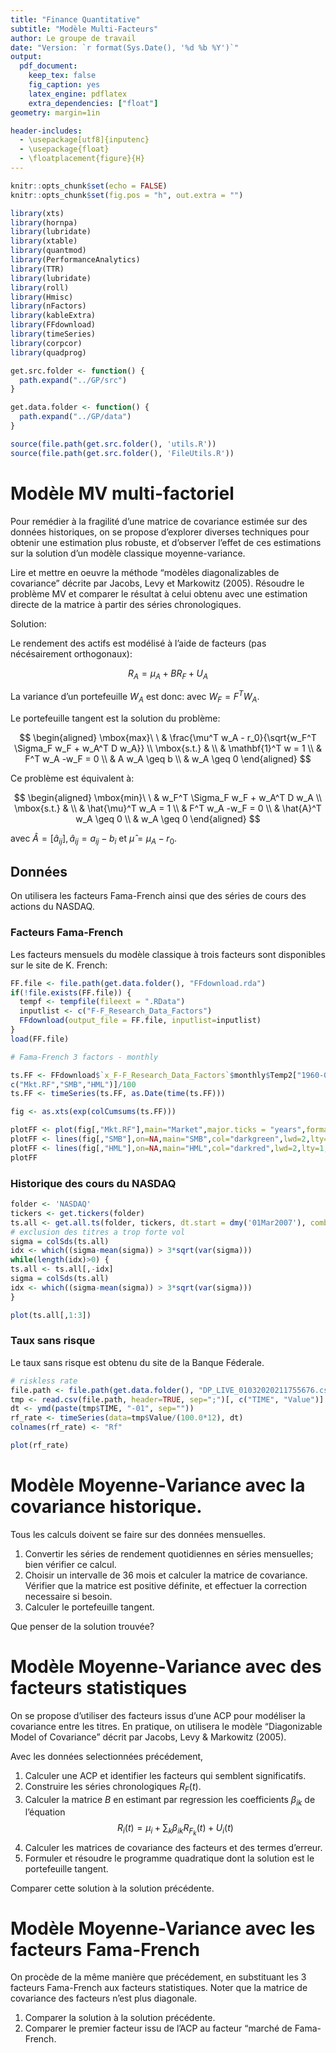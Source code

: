 ```yaml
---
title: "Finance Quantitative"
subtitle: "Modèle Multi-Facteurs"
author: Le groupe de travail
date: "Version: `r format(Sys.Date(), '%d %b %Y')`"
output:
  pdf_document:
    keep_tex: false
    fig_caption: yes
    latex_engine: pdflatex
    extra_dependencies: ["float"]
geometry: margin=1in

header-includes:
  - \usepackage[utf8]{inputenc}
  - \usepackage{float}
  - \floatplacement{figure}{H}
---
```


```r
knitr::opts_chunk$set(echo = FALSE)
knitr::opts_chunk$set(fig.pos = "h", out.extra = "")
```

```r
library(xts)
library(hornpa)
library(lubridate)
library(xtable)
library(quantmod)
library(PerformanceAnalytics)
library(TTR)
library(lubridate)
library(roll)
library(Hmisc)
library(nFactors)
library(kableExtra)
library(FFdownload)
library(timeSeries)
library(corpcor)
library(quadprog)
```

```r
get.src.folder <- function() {
  path.expand("../GP/src")
}

get.data.folder <- function() {
  path.expand("../GP/data")
}

source(file.path(get.src.folder(), 'utils.R'))
source(file.path(get.src.folder(), 'FileUtils.R'))
```

# Modèle MV multi-factoriel

Pour remédier à la fragilité d'une matrice de covariance estimée sur des données historiques,
on se propose d'explorer diverses techniques pour obtenir une estimation plus robuste, et 
d'observer l'effet de ces estimations sur la solution d'un modèle classique moyenne-variance.

Lire et mettre en oeuvre la méthode "modèles diagonalizables de covariance" décrite par Jacobs, Levy et Markowitz (2005). Résoudre le problème MV et comparer le résultat à celui obtenu avec une estimation directe de la matrice à partir des séries chronologiques.

Solution:

Le rendement des actifs est modélisé à l'aide de facteurs (pas nécésairement orthogonaux):

$$
R_A = \mu_A + B R_F + U_A
$$

La variance d'un portefeuille $W_A$ est donc:
\begin{align}
V(R_P) &= V(R_A^T W_A) \\
&= V((\mu_A + B R_F + U_A)^T W_A) \\
&= W_A^T(F\Sigma_F F^T + D)W_A \\
&= W_F^T \Sigma_F W_F + W_A^T D W_A
\end{align}
avec $W_F = F^T W_A$.

Le portefeuille tangent est la solution du problème:

$$
\begin{aligned}
    \mbox{max}\ \  &  \frac{\mu^T w_A - r_0}{\sqrt{w_F^T \Sigma_F w_F + w_A^T D w_A}}  \\
    \mbox{s.t.} & \\
    & \mathbf{1}^T w  = 1 \\
    & F^T w_A -w_F = 0 \\
    & A w_A \geq b \\
    & w_A \geq 0
\end{aligned}
$$

Ce problème est équivalent à:

$$
\begin{aligned}
    \mbox{min}\ \  &  w_F^T \Sigma_F w_F + w_A^T D w_A  \\
    \mbox{s.t.} & \\
    & \hat{\mu}^T w_A = 1 \\
    & F^T w_A -w_F = 0 \\
    & \hat{A}^T w_A \geq 0 \\
    & w_A \geq 0
\end{aligned}
$$

avec $\hat{A} = [\hat{a}_{ij}], \hat{a}_{ij} = a_{ij} - b_i$ et 
$\hat{\mu} = \mu_A - r_0$.

## Données

On utilisera les facteurs Fama-French ainsi que des séries de cours des actions du
NASDAQ.

### Facteurs Fama-French

Les facteurs mensuels du modèle classique à trois facteurs sont disponibles sur
le site de K. French:

```r
FF.file <- file.path(get.data.folder(), "FFdownload.rda")
if(!file.exists(FF.file)) {
  tempf <- tempfile(fileext = ".RData")
  inputlist <- c("F-F_Research_Data_Factors") 
  FFdownload(output_file = FF.file, inputlist=inputlist)
}
load(FF.file)

# Fama-French 3 factors - monthly

ts.FF <- FFdownload$`x_F-F_Research_Data_Factors`$monthly$Temp2["1960-01-01/",
c("Mkt.RF","SMB","HML")]/100
ts.FF <- timeSeries(ts.FF, as.Date(time(ts.FF)))
```


```r
fig <- as.xts(exp(colCumsums(ts.FF)))

plotFF <- plot(fig[,"Mkt.RF"],main="Market",major.ticks = "years",format.labels="%Y",col="black",lwd=2,lty=1,cex=0.8)
plotFF <- lines(fig[,"SMB"],on=NA,main="SMB",col="darkgreen",lwd=2,lty=1,ylim=c(0,5),cex=0.8)
plotFF <- lines(fig[,"HML"],on=NA,main="HML",col="darkred",lwd=2,lty=1,ylim=c(0,15),cex=0.8)
plotFF
```


### Historique des cours du NASDAQ

```r
folder <- 'NASDAQ'
tickers <- get.tickers(folder)
ts.all <- get.all.ts(folder, tickers, dt.start = dmy('01Mar2007'), combine = TRUE)
# exclusion des titres a trop forte vol
sigma = colSds(ts.all)
idx <- which((sigma-mean(sigma)) > 3*sqrt(var(sigma)))
while(length(idx)>0) {
ts.all <- ts.all[,-idx]
sigma = colSds(ts.all)
idx <- which((sigma-mean(sigma)) > 3*sqrt(var(sigma)))
}
```

```r
plot(ts.all[,1:3])
```

### Taux sans risque

Le taux sans risque est obtenu du site de la Banque Féderale.

```r
# riskless rate
file.path <- file.path(get.data.folder(), "DP_LIVE_01032020211755676.csv")
tmp <- read.csv(file.path, header=TRUE, sep=";")[, c("TIME", "Value")]
dt <- ymd(paste(tmp$TIME, "-01", sep=""))
rf_rate <- timeSeries(data=tmp$Value/(100.0*12), dt)
colnames(rf_rate) <- "Rf"
```

```r
plot(rf_rate)
```


# Modèle Moyenne-Variance avec la covariance historique.

Tous les calculs doivent se faire sur des données mensuelles. 

1. Convertir les séries de rendement quotidiennes en séries mensuelles; bien vérifier ce calcul.
2. Choisir un intervalle de 36 mois et calculer la matrice de covariance. Vérifier 
que la matrice est positive définite, et effectuer la correction necessaire si besoin.
3. Calculer le portefeuille tangent.

Que penser de la solution trouvée?

# Modèle Moyenne-Variance avec des facteurs statistiques

On se propose d'utiliser des facteurs issus d'une ACP pour modéliser la covariance
entre les titres. En pratique, on utilisera le modèle "Diagonizable Model of Covariance" décrit par Jacobs, Levy & Markowitz (2005). 

Avec les données selectionnées précédement,

1. Calculer une ACP et identifier les facteurs qui semblent significatifs.
2. Construire les séries chronologiques $R_F(t)$.
3. Calculer la matrice $B$ en estimant par regression les coefficients $\beta_{ik}$ de
l'équation
$$
R_i(t) = \mu_i + \sum_k \beta_{ik} R_{F_k}(t) + U_i(t)
$$
4. Calculer les matrices de covariance des facteurs et des termes d'erreur.
5. Formuler et résoudre le programme quadratique dont la solution est le portefeuille tangent.

Comparer cette solution à la solution précédente.


# Modèle Moyenne-Variance avec les facteurs Fama-French

On procède de la même manière que précédement, en substituant les 3 facteurs Fama-French
aux facteurs statistiques. Noter que la matrice de covariance des facteurs n'est
plus diagonale.

1. Comparer la solution à la solution précédente. 
2. Comparer le premier facteur issu de l'ACP au facteur "marché de Fama-French.
